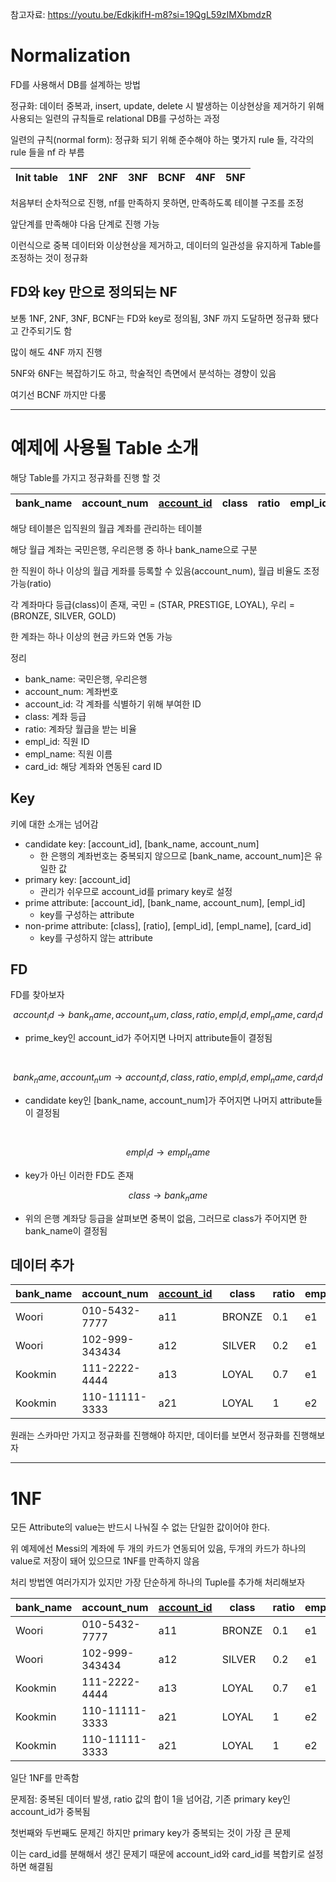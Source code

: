 참고자료: https://youtu.be/EdkjkifH-m8?si=19QgL59zIMXbmdzR

# Normalization
FD를 사용해서 DB를 설계하는 방법

정규화: 데이터 중복과, insert, update, delete 시 발생하는 이상현상을 제거하기 위해 사용되는 일련의 규칙들로 relational DB를 구성하는 과정

일련의 규칙(normal form): 정규화 되기 위해 준수해야 하는 몇가지 rule 들, 각각의 rule 들을 nf 라 부름

| Init table | 1NF | 2NF | 3NF | BCNF | 4NF | 5NF |
|------------|-----|-----|-----|------|-----|-----|

처음부터 순차적으로 진행, nf를 만족하지 못하면, 만족하도록 테이블 구조를 조정

앞단계를 만족해야 다음 단계로 진행 가능

이런식으로 중복 데이터와 이상현상을 제거하고, 데이터의 일관성을 유지하게 Table를 조정하는 것이 정규화

## FD와 key 만으로 정의되는 NF
보통 1NF, 2NF, 3NF, BCNF는 FD와 key로 정의됨, 3NF 까지 도달하면 정규화 됐다고 간주되기도 함

많이 해도 4NF 까지 진행

5NF와 6NF는 복잡하기도 하고, 학술적인 측면에서 분석하는 경향이 있음

여기선 BCNF 까지만 다룸

***

# 예제에 사용될 Table 소개
해당 Table를 가지고 정규화를 진행 할 것

| bank_name | account_num | <U>account_id</U> | class | ratio | empl_id | empl_name | card_id |
|-----------|-------------|-------------------|-------|-------|---------|-----------|---------|

해당 테이블은 입직원의 월급 계좌를 관리하는 테이블

해당 월급 계좌는 국민은행, 우리은행 중 하나 bank_name으로 구분

한 직원이 하나 이상의 월급 게좌를 등록할 수 있음(account_num), 월급 비율도 조정 가능(ratio)

각 계좌마다 등급(class)이 존재, 국민 = (STAR, PRESTIGE, LOYAL), 우리 = (BRONZE, SILVER, GOLD)

한 계좌는 하나 이상의 현금 카드와 연동 가능

정리

* bank_name: 국민은행, 우리은행
* account_num: 계좌번호
* account_id: 각 계좌를 식별하기 위해 부여한 ID
* class: 계좌 등급
* ratio: 계좌당 월급을 받는 비율
* empl_id: 직원 ID
* empl_name: 직원 이름
* card_id: 해당 계좌와 연동된 card ID

## Key
키에 대한 소개는 넘어감

* candidate key: [account_id], [bank_name, account_num]
    * 한 은행의 계좌번호는 중복되지 않으므로 [bank_name, account_num]은 유일한 값
* primary key: [account_id]
    * 관리가 쉬우므로 account_id를 primary key로 설정
* prime attribute: [account_id], [bank_name, account_num], [empl_id]
    * key를 구성하는 attribute
* non-prime attribute: [class], [ratio], [empl_id], [empl_name], [card_id]
    * key를 구성하지 않는 attribute

## FD
FD를 찾아보자

```math
account_id \rightarrow bank_name, account_num, class, ratio, empl_id, empl_name, card_id
```
* prime_key인 account_id가 주어지면 나머지 attribute들이 결정됨

<br />

```math
bank_name, account_num \rightarrow account_id, class, ratio, empl_id, empl_name, card_id
```
* candidate key인 [bank_name, account_num]가 주어지면 나머지 attribute들이 결정됨

<br />

```math
empl_id \rightarrow empl_name
```
* key가 아닌 이러한 FD도 존재

```math
class \rightarrow bank_name
```
* 위의 은행 계좌당 등급을 살펴보면 중복이 없음, 그러므로 class가 주어지면 한 bank_name이 결정됨

## 데이터 추가
| bank_name | account_num    | <U>account_id</U> | class  | ratio | empl_id | empl_name | card_id    |
|-----------|----------------|-------------------|--------|-------|---------|-----------|------------|
| Woori     | 010-5432-7777  | a11               | BRONZE | 0.1   | e1      | SONY      | c101       |
| Woori     | 102-999-343434 | a12               | SILVER | 0.2   | e1      | SONY      | c102       |
| Kookmin   | 111-2222-4444  | a13               | LOYAL  | 0.7   | e1      | SONY      | c103       |
| Kookmin   | 110-11111-3333 | a21               | LOYAL  | 1     | e2      | Messi     | c201, c202 |

원래는 스카마만 가지고 정규화를 진행해야 하지만, 데이터를 보면서 정규화를 진행해보자

***

# 1NF
<R>모든 Attribute의 value는 반드시 나눠질 수 없는 단일한 값이어야 한다.</R>

위 예제에선 Messi의 계좌에 두 개의 카드가 연동되어 있음, 두개의 카드가 하나의 value로 저장이 돼어 있으므로 1NF를 만족하지 않음

처리 방법엔 여러가지가 있지만 가장 단순하게 하나의 Tuple를 추가해 처리해보자

| bank_name | account_num    | <U>account_id</U> | class  | ratio | empl_id | empl_name | <U>card_id</U> |
|-----------|----------------|-------------------|--------|-------|---------|-----------|----------------|
| Woori     | 010-5432-7777  | a11               | BRONZE | 0.1   | e1      | SONY      | c101           |
| Woori     | 102-999-343434 | a12               | SILVER | 0.2   | e1      | SONY      | c102           |
| Kookmin   | 111-2222-4444  | a13               | LOYAL  | 0.7   | e1      | SONY      | c103           |
| Kookmin   | 110-11111-3333 | a21               | LOYAL  | 1     | e2      | Messi     | c201           |
| Kookmin   | 110-11111-3333 | a21               | LOYAL  | 1     | e2      | Messi     | c202           |

일단 1NF를 만족함

문제점: 중복된 데이터 발생, ratio 값의 합이 1을 넘어감, 기존 primary key인 account_id가 중복됨

첫번째와 두번째도 문제긴 하지만 primary key가 중복되는 것이 가장 큰 문제

이는 card_id를 분해해서 생긴 문제기 때문에 account_id와 card_id를 복합키로 설정하면 해결됨
